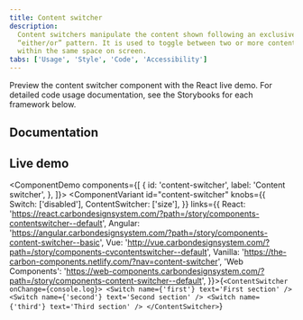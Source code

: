 ```yaml
---
title: Content switcher
description:
  Content switchers manipulate the content shown following an exclusive or
  “either/or” pattern. It is used to toggle between two or more content sections
  within the same space on screen.
tabs: ['Usage', 'Style', 'Code', 'Accessibility']
---
```


<PageDescription>

Preview the content switcher component with the React live demo. For detailed
code usage documentation, see the Storybooks for each framework below.

</PageDescription>

## Documentation

<Row className="resource-card-group">
<Column colLg={4} colMd={4} noGutterSm>
  <ResourceCard
    subTitle="React"
    href="https://react.carbondesignsystem.com/?path=/story/components-contentswitcher--default"
    >

<MdxIcon name="react" />

  </ResourceCard>
</Column>
<Column colLg={4} colMd={4} noGutterSm>
  <ResourceCard
      subTitle="Angular (Community)"
      href="https://angular.carbondesignsystem.com/?path=/story/components-content-switcher--basic"
      >

<MdxIcon name="angular" />

  </ResourceCard>
</Column>
<Column colLg={4} colMd={4} noGutterSm>
  <ResourceCard
      subTitle="Vue (Community)"
      href="http://vue.carbondesignsystem.com/?path=/story/components-cvcontentswitcher--default"
      >

<MdxIcon name="vue" />

  </ResourceCard>
</Column>
<Column colLg={4} colMd={4} noGutterSm>
  <ResourceCard
      subTitle="Web Components (Community)"
      href="https://web-components.carbondesignsystem.com/?path=/story/components-content-switcher--default"
      >

<MdxIcon name="webcomponents" />

  </ResourceCard>
</Column>
</Row>

## Live demo

<ComponentDemo
  components={[
    {
      id: 'content-switcher',
      label: 'Content switcher',
    },
  ]}>
  <ComponentVariant
    id="content-switcher"
    knobs={{
      Switch: ['disabled'],
      ContentSwitcher: ['size'],
    }}
    links={{
      React:
        'https://react.carbondesignsystem.com/?path=/story/components-contentswitcher--default',
      Angular:
        'https://angular.carbondesignsystem.com/?path=/story/components-content-switcher--basic',
      Vue: 'http://vue.carbondesignsystem.com/?path=/story/components-cvcontentswitcher--default',
      Vanilla:
        'https://the-carbon-components.netlify.com/?nav=content-switcher',
      'Web Components':
        'https://web-components.carbondesignsystem.com/?path=/story/components-content-switcher--default',
    }}>{`
<ContentSwitcher onChange={console.log}>
  <Switch name={'first'} text='First section' />
  <Switch name={'second'} text='Second section' />
  <Switch name={'third'} text='Third section' />
</ContentSwitcher>
`}</ComponentVariant>
</ComponentDemo>
